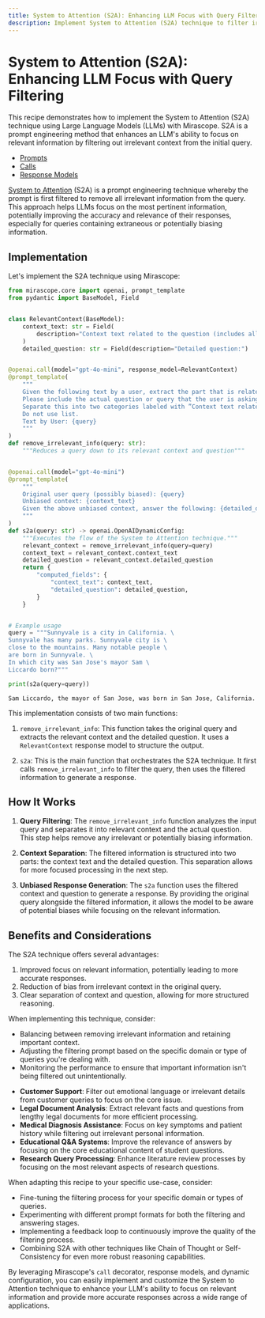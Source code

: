 ```yaml
---
title: System to Attention (S2A): Enhancing LLM Focus with Query Filtering
description: Implement System to Attention (S2A) technique to filter irrelevant information from queries for more accurate and focused LLM responses
---
```


# System to Attention (S2A): Enhancing LLM Focus with Query Filtering

This recipe demonstrates how to implement the System to Attention (S2A) technique using Large Language Models (LLMs) with Mirascope. S2A is a prompt engineering method that enhances an LLM's ability to focus on relevant information by filtering out irrelevant context from the initial query.

<Info title="Mirascope Concepts Used" collapsible={true} defaultCollapsed={true}>
<ul>
<li><a href="/docs/mirascope/learn/prompts/">Prompts</a></li>
<li><a href="/docs/mirascope/learn/calls/">Calls</a></li>
<li><a href="/docs/mirascope/learn/response_models/">Response Models</a></li>
</ul>
</Info>

<Note title="Background">
<p><a href="https://arxiv.org/pdf/2311.11829">System to Attention</a> (S2A) is a prompt engineering technique whereby the prompt is first filtered to remove all irrelevant information from the query. This approach helps LLMs focus on the most pertinent information, potentially improving the accuracy and relevance of their responses, especially for queries containing extraneous or potentially biasing information.</p>
</Note>

## Implementation

Let's implement the S2A technique using Mirascope:


```python
from mirascope.core import openai, prompt_template
from pydantic import BaseModel, Field


class RelevantContext(BaseModel):
    context_text: str = Field(
        description="Context text related to the question (includes all content except unrelated sentences)"
    )
    detailed_question: str = Field(description="Detailed question:")


@openai.call(model="gpt-4o-mini", response_model=RelevantContext)
@prompt_template(
    """
    Given the following text by a user, extract the part that is related and useful, so that using that text alone would be good context for providing an accurate and correct answer to the question portion of the text.
    Please include the actual question or query that the user is asking. 
    Separate this into two categories labeled with ”Context text related to the question (includes all content except unrelated sentences):” and ”Detailed question:”.
    Do not use list.
    Text by User: {query}
    """
)
def remove_irrelevant_info(query: str):
    """Reduces a query down to its relevant context and question"""


@openai.call(model="gpt-4o-mini")
@prompt_template(
    """
    Original user query (possibly biased): {query}
    Unbiased context: {context_text}
    Given the above unbiased context, answer the following: {detailed_question}
    """
)
def s2a(query: str) -> openai.OpenAIDynamicConfig:
    """Executes the flow of the System to Attention technique."""
    relevant_context = remove_irrelevant_info(query=query)
    context_text = relevant_context.context_text
    detailed_question = relevant_context.detailed_question
    return {
        "computed_fields": {
            "context_text": context_text,
            "detailed_question": detailed_question,
        }
    }


# Example usage
query = """Sunnyvale is a city in California. \
Sunnyvale has many parks. Sunnyvale city is \
close to the mountains. Many notable people \
are born in Sunnyvale. \
In which city was San Jose's mayor Sam \
Liccardo born?"""

print(s2a(query=query))
```

    Sam Liccardo, the mayor of San Jose, was born in San Jose, California.


This implementation consists of two main functions:

1. `remove_irrelevant_info`: This function takes the original query and extracts the relevant context and the detailed question. It uses a `RelevantContext` response model to structure the output.

2. `s2a`: This is the main function that orchestrates the S2A technique. It first calls `remove_irrelevant_info` to filter the query, then uses the filtered information to generate a response.

## How It Works

1. **Query Filtering**: The `remove_irrelevant_info` function analyzes the input query and separates it into relevant context and the actual question. This step helps remove any irrelevant or potentially biasing information.

2. **Context Separation**: The filtered information is structured into two parts: the context text and the detailed question. This separation allows for more focused processing in the next step.

3. **Unbiased Response Generation**: The `s2a` function uses the filtered context and question to generate a response. By providing the original query alongside the filtered information, it allows the model to be aware of potential biases while focusing on the relevant information.

## Benefits and Considerations

The S2A technique offers several advantages:

1. Improved focus on relevant information, potentially leading to more accurate responses.
2. Reduction of bias from irrelevant context in the original query.
3. Clear separation of context and question, allowing for more structured reasoning.

When implementing this technique, consider:

- Balancing between removing irrelevant information and retaining important context.
- Adjusting the filtering prompt based on the specific domain or type of queries you're dealing with.
- Monitoring the performance to ensure that important information isn't being filtered out unintentionally.

<Info title="Additional Real-World Applications">
<ul>
<li><b>Customer Support</b>: Filter out emotional language or irrelevant details from customer queries to focus on the core issue.</li>
<li><b>Legal Document Analysis</b>: Extract relevant facts and questions from lengthy legal documents for more efficient processing.</li>
<li><b>Medical Diagnosis Assistance</b>: Focus on key symptoms and patient history while filtering out irrelevant personal information.</li>
<li><b>Educational Q&A Systems</b>: Improve the relevance of answers by focusing on the core educational content of student questions.</li>
<li><b>Research Query Processing</b>: Enhance literature review processes by focusing on the most relevant aspects of research questions.</li>
</ul>
</Info>

When adapting this recipe to your specific use-case, consider:

- Fine-tuning the filtering process for your specific domain or types of queries.
- Experimenting with different prompt formats for both the filtering and answering stages.
- Implementing a feedback loop to continuously improve the quality of the filtering process.
- Combining S2A with other techniques like Chain of Thought or Self-Consistency for even more robust reasoning capabilities.

By leveraging Mirascope's `call` decorator, response models, and dynamic configuration, you can easily implement and customize the System to Attention technique to enhance your LLM's ability to focus on relevant information and provide more accurate responses across a wide range of applications.

